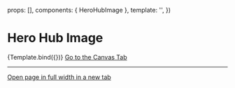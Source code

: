 
<Meta title="Sections/Hero/HeroHubImage" component={HeroHubImage} />

  props: [],
  components: { HeroHubImage },
  template: '<HeroHubImage />',
})

# Hero Hub Image

<Canvas>
  <Story name="Example">{Template.bind({})}</Story>
</Canvas>

<ArgsTable story="Example" />

<a href="?path=/story/sections-hero-herohub-image--example">
  Go to the Canvas Tab
</a>

---

<a href="?id=sections-hero-herohub--example" target="_blank">
  Open page in full width in a new tab
</a>
